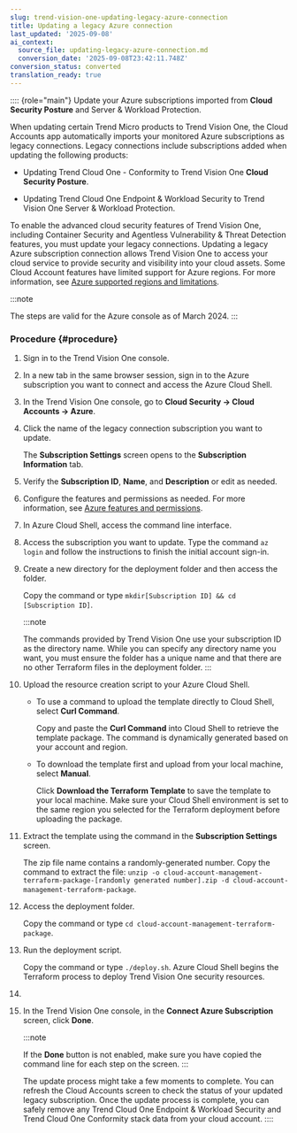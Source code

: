 ```yaml
---
slug: trend-vision-one-updating-legacy-azure-connection
title: Updating a legacy Azure connection
last_updated: '2025-09-08'
ai_context:
  source_file: updating-legacy-azure-connection.md
  conversion_date: '2025-09-08T23:42:11.748Z'
conversion_status: converted
translation_ready: true
---
```


:::: {role="main"}
Update your Azure subscriptions imported from **Cloud Security Posture** and Server & Workload Protection.

When updating certain Trend Micro products to Trend Vision One, the Cloud Accounts app automatically imports your monitored Azure subscriptions as legacy connections. Legacy connections include subscriptions added when updating the following products:

- Updating Trend Cloud One - Conformity to Trend Vision One **Cloud Security Posture**.

- Updating Trend Cloud One Endpoint & Workload Security to Trend Vision One Server & Workload Protection.

To enable the advanced cloud security features of Trend Vision One, including Container Security and Agentless Vulnerability & Threat Detection features, you must update your legacy connections. Updating a legacy Azure subscription connection allows Trend Vision One to access your cloud service to provide security and visibility into your cloud assets. Some Cloud Account features have limited support for Azure regions. For more information, see [Azure supported regions and limitations](azure-supported-regions-limitations.mdx).

:::note

The steps are valid for the Azure console as of March 2024.
:::

### Procedure {#procedure}

1.  Sign in to the Trend Vision One console.

2.  In a new tab in the same browser session, sign in to the Azure subscription you want to connect and access the Azure Cloud Shell.

3.  In the Trend Vision One console, go to **Cloud Security → Cloud Accounts → Azure**.

4.  Click the name of the legacy connection subscription you want to update.

    The **Subscription Settings** screen opens to the **Subscription Information** tab.

5.  Verify the **Subscription ID**, **Name**, and **Description** or edit as needed.

6.  Configure the features and permissions as needed. For more information, see [Azure features and permissions](azure-features-permissions.mdx).

7.  In Azure Cloud Shell, access the command line interface.

8.  Access the subscription you want to update. Type the command `az login` and follow the instructions to finish the initial account sign-in.

9.  Create a new directory for the deployment folder and then access the folder.

    Copy the command or type `mkdir[Subscription ID] && cd [Subscription ID]`.

    :::note

    The commands provided by Trend Vision One use your subscription ID as the directory name. While you can specify any directory name you want, you must ensure the folder has a unique name and that there are no other Terraform files in the deployment folder.
    :::

10. Upload the resource creation script to your Azure Cloud Shell.

    - To use a command to upload the template directly to Cloud Shell, select **Curl Command**.

      Copy and paste the **Curl Command** into Cloud Shell to retrieve the template package. The command is dynamically generated based on your account and region.

    - To download the template first and upload from your local machine, select **Manual**.

      Click **Download the Terraform Template** to save the template to your local machine. Make sure your Cloud Shell environment is set to the same region you selected for the Terraform deployment before uploading the package.

11. Extract the template using the command in the **Subscription Settings** screen.

    The zip file name contains a randomly-generated number. Copy the command to extract the file: `unzip -o cloud-account-management-terraform-package-[randomly generated number].zip -d cloud-account-management-terraform-package`.

12. Access the deployment folder.

    Copy the command or type `cd cloud-account-management-terraform-package`.

13. Run the deployment script.

    Copy the command or type `./deploy.sh`. Azure Cloud Shell begins the Terraform process to deploy Trend Vision One security resources.

14. 

15. In the Trend Vision One console, in the **Connect Azure Subscription** screen, click **Done**.

    :::note

    If the **Done** button is not enabled, make sure you have copied the command line for each step on the screen.
    :::

    The update process might take a few moments to complete. You can refresh the Cloud Accounts screen to check the status of your updated legacy subscription. Once the update process is complete, you can safely remove any Trend Cloud One Endpoint & Workload Security and Trend Cloud One Conformity stack data from your cloud account.
::::
